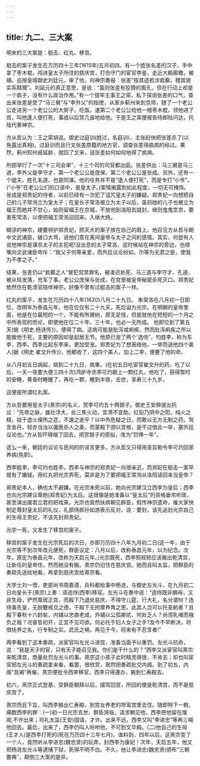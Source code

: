 ```yaml
---
---
---
```

title: 九二、三大案
---



明末的三大案是：梃击、红丸、移宫。

梃击的案子发生在万历四十三年(1615年)五月初四。有一个姓张名差的汉子，手中拿了枣木棍，闯进皇太子所住的慈庆宫，打伤守门的宦官李鉴，走近大殿廊檐，被捕。巡按皇城御史刘廷元，审了他，向神宗奏报：张差“按其迹若涉疯癫，稽其貌实系黠猾”。刘延元的真正意思，是说：“虽则张差有狡猾的面孔，但在行动上却是一个疯子，没有什么政治作用。”有一个提牢主事王之寀，私下探询张差的口气，查出来张差是受了“马三舅”与“李外父”的指使，从家乡蓟州来到京师，随了一个老公公走进另一个老公公的大房子，吃饭。速第二个老公公给他一根枣木棍，领他进了宫，叫他逢人便打死，事成以后赏几亩地给他。于是王之寀便报告侍郎陆问达，托陆代奏神宗。

方从哲认为：王之寀胡说。御史过庭训(姓过，名庭训)，主张赶快把张差杀了(以免露出真相)。过庭训而且行文张差原籍的地方官，调查张差得疯病的经过。果然，蓟州知州戚延龄，就回了文来，说张差如何如何地得了疯病。

刑部举行了一次“十三司会审”，十三个司的司官都出庭。张差供出：马三舅是马三道，李外父是李守才，第一个老公公是庞保，第二个老公公是张成。另外，还有一个姐夫，姓孔名道，也是同谋。他的任务并不是“逢人便打死”，而是专打“小爷”。(“小爷”在老公公们的口语中，是皇太子。)案情揭露到如此程度，一切无可掩饰。张成是郑贵妃的侍者，以前已经有一次犯了诅咒皇太子的嫌疑。郑贵妃一向想把自己的儿子常洵立为皇太子；在皇长子常洛被立为太子以后，虽则她的儿子也被立为福王而她并不甘心，始则留福王在京城，不放他到洛阳去就封，继则鬼鬼祟祟，要害死常洛，以便把福王常洵迎回来，入继大统。

糊涂的神宗，硬要袒护郑贵妃，把天大的案子放在自己的肩上。他召见方从哲与朝中文武诸臣，破口大骂，说他们意在离间皇帝与太子之间的感情。其实，何尝有人说他神宗是谋杀太子的主犯呢!没出息的太子常洛，这时候站在神宗的旁边，也顺嘴向文武诸臣申斥：“我父子何等亲爱，而外廷议论纷如。尔等为无君之臣，使我为不孝之子。”

结果，张差仍以“疯癫之人”冒犯宫禁罪名，被凌迟处死，马三道与李守才、孔道，被从轻发落，充军了事。老公公庞保与张成，在宫里被皇帝秘密杀死灭口。郑贵妃依然住在乾清官陪伴神宗，好像不曾有过梃击的案子一样。

红丸的案子，发生在万历四十八年(1620)八月二十九日。 朱常洛在八月初一日即位，改明年为泰昌元年。他在位仅有二十九天，死后谥为光宗。在明朝的皇帝里面，他是在位最短的一个，不能有所建树，原无足怪，但是就他在短短的一个月之中所表现的而论，即使他在位二十年、三十年，也必一无所成。 他即位到了第五天(据《明史.杨涟传》)，便得了病。这病可能是肚泻或痢疾，然而肚泻痢疾之所以能致他于死，主要的原因却是起居无节。他原已宠了两个‘选侍”，均姓李，称为东李、西李。西李比起东李来，更加受宠。郑贵妃为了想笼络他，一举而送他四个美人(据《明史.崔文升传》)，他都收了，这四个美人，加上二李，便要了他的命。

从八月初五日病起，病到二十九日，病重。(在初五日吃宦官崔文升的药，吃了以后，一天一夜要大便三四十次)鸿胪寺丞李可灼献上一颗红丸，他吃了，获得暂时的安睡，黄昏时睡醒了，再吃一颗，睡到半夜，去世，享寿三十九岁。

这便是所谓红丸案。

方从哲要用皇太子(熹宗)的名义，赏李可灼五十两银子。御史王安舜提出抗议：“先帝之脉，雄壮浮大，此三焦火动，宜清不宜助。红铅乃阴中之阳，纯火之精，投于虚火燥热之症，不速之逝乎？以中外危疑之日，而敢以无方无制之药，驾言金丹，轻亦当治以庸医杀人之条，而蒙殿下颁以赏格，是不过借此一举，塞外廷议论也。”方从哲吓得缩了回去，把赏银子的原拟，改为“罚俸一年”。

这么一来，朝廷的议论与民间的的谣言更多。方从哲又只得用圣旨勒令李可灼回家养病(免职)。

西李姓李，李可灼也姓李。西李与神宗的郑贵妃一向很亲近，而郑妃在梃击一案早就有了嫌疑。用红丸把光宗弄死，莫非是为了要把福王常洵从洛阳请回来当皇帝？

郑贵妃本人，确也太不避嫌。在光宗末死以前，她向光宗建汉立西李为皇后；西李也向光宗建议尊她(郑贵妃)为太后。这很像是她准备以“皇太后”的资格垂帘听政，甚至演出废君立君的把戏来。光宗也竟然扶病朝见群臣，假传神宗遗命，催大家快制定尊封皇太后的礼仪，礼部侍郎孙如游表示反对，说：要封，该先追封光宗自己的生母王贵妃，不该先封郑贵妃。

光宗一死，又发生了移宫的案子。

移宫的案子发生在光宗死后的次日，亦即万历四十八年九月初二日(这一年，由于光宗等不到次年改元便死，群臣议定：八月以后，改称泰昌元年，以为纪念。次年，原定为泰昌元年，改称为天启元年。)光宗既死，西李照规矩应该搬出乾清宫，让新任的皇帝住，然而她没有搬。熹宗仍旧住在慈庆宫。她而且叫太监，把群臣的奏疏先送给地看，再拿到慈庆宫给熹宗看。

大学士刘一憬，吏部尚书周嘉谟，兵科都给事中杨涟，与御史左光斗，在九月初二日向皇长于(熹宗)上奏：请选侍(西李)移官。左光斗在奏中说：“选侍既非嫡母，又非生母，俨然尊居正宫，而殿下乃退处慈庆，不得守儿筵，行大礼，名分谓何？选侍事先皇，无脱簪戒旦之德，于殿下无拊摩养育之恩，此其人岂可以托圣躬者？且殿下春秋十六龄矣，内辅以忠直老成，外辅以公孤卿贰，何处乏人？尚须乳哺而襁负之哉？况睿哲初开，正宜不见可欲。何必托于妇人女子之手?及今不早断决，将借抚养之名，行专制之实。武氏之祸，再见于今，将来有不忍言者!”

两李看到了这本奏疏，派宦官叫左光斗进宫，准备当面予以重罚。左光斗抗命，说：“我是天子的官，只有天子能召见我。你们是干什么的？”西李又派宦官叫熹宗来乾清宫，商量处罚左光斗的事。熹宗这小孩子此时精灵得很，不肯去；却也叫宦官把左光斗的奏疏拿来看，看罢，很欣赏，居然把奏疏批交内阁。到了初五，内阁“具揭”再催，熹宗便批令西李移官。西李只得遵办，搬到仁寿殿去。

初六，熹宗正式登基，受群臣朝拜以后，摆驾回宫，所回的便是乾清宫，而不是慈庆宫了。

熹宗而且下旨，叫西李搬出仁寿殿，到宫女养老的哕鸾宫里去住。随即特下一敕，痛数西李的罪：(一)初一日光宗去世，群臣哭临，请求朝见他，西李把他留在煖阁,不许出来；司礼太监(王安)固请，才许。出来不远，西李又叫“李进忠”等再三喊他回去。最后，出来了，西李仍叫人吩咐他，不可到文华殿。(二)他自己的生母(王才人)是西李打死的(死在万历四十三年七月)。谁料到，四年以后，这熹宗变了一个人，竟然听从李进忠(魏忠贤)的玩弄，封西李为康妃！次年，天启五年，他又把杨涟左光斗等逮捕下狱，死得不明不白。不久，他让李进忠(魏忠贤)颁布“三朝要典”，颠倒三大案的是非。